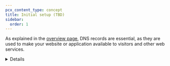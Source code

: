 ```yaml
---
pcx_content_type: concept
title: Initial setup (TBD)
sidebar:
  order: 1
---
```



As explained in the [overview page](/dns/manage-dns-records/), DNS records are essential, as they are used to make your website or application available to visitors and other web services.

<Render file="dns-scan-intro" />

<Details header="When the quick scan is not automatically invoked">
<Render file="dns-scan-note" />
</ Details>

## Review DNS records

<Render file="dns-scan-procedure" />

The sections below provide more context around what these records are and aspects to consider when reviewing them.

## Zone apex record

Zone apex refers to the domain or subdomain on which the control of DNS records starts.

<Details header="Example 1">
<Example>
DNS management for **example.com**:

| Type | Name    | Content      | Proxy status | TTL    |
| ---- | ------- | ------------ | ------------ | ------ |
| A    | `blog`  | `192.0.2.1`  | Proxied      | Auto   |

Zone apex: `example.com`

Full record name: `blog.example.com`

</Example>
</ Details>

<Details header="Example 2">
<Example>
DNS management for **sub.example.com**:

| Type | Name    | Content      | Proxy status | TTL    |
| ---- | ------- | ------------ | ------------ | ------ |
| A    | `blog`  | `192.0.2.1`  | Proxied      | Auto   |

Zone apex: `sub.example.com`

Full record name: `blog.sub.example.com`

</Example>
</ Details>

Usually, the zone apex coincides with the apex domain, as shown in Example 1.

<GlossaryDefinition term="apex domain" />

Example 2 refers to [subdomain delegation](/dns/zone-setups/subdomain-setup/), which is only available to Enterprise plans.

When you create a record on the zone apex, you are indicating to Cloudflare where to find the resources that correspond to the domain or subdomain where your zone starts (`example.com` or `sub.example.com`). The zone apex is represented by `@` when [creating or editing a record](/dns/manage-dns-records/how-to/create-dns-records/).

### Record types and where to point them

Usually, the zone apex record makes your domain accessible by visitors. In this case, the necessary record type ([A, AAAA, or CNAME](/dns/manage-dns-records/reference/dns-record-types/#ip-address-resolution)) and its content will depend on the provider that [hosts](/fundamentals/setup/manage-domains/#host-your-domain) your website or application.

If you are using Cloudflare Pages, refer to [Custom domains](/pages/configuration/custom-domains/).

If you are using other providers, look for their guidance on how to connect domains managed on external DNS services. Then, make sure you have the records required by your hosting provider on your [DNS records table](/dns/manage-dns-records/#dns-records-table) at Cloudflare.

## Subdomain records

Most subdomains serve a specific purpose within the overall context of your website. For example, `blog.example.com` might be your blog, `support.example.com` could be your customer help portal, and `store.example.com` would be your e-commerce site.

Even if you do not require specific subdomains, you might want to set up at least the `www` subdomain. It will usually point to the same content as what you have on the apex domain (`example.com`) or use a [redirect](/fundamentals/setup/manage-domains/manage-subdomains/#redirect-a-subdomain-to-the-apex-domain). Having a DNS record on the `www` subdomain helps guarantee that a visitor who types `www.` in front of your domain address on their browser can still find your website or application.